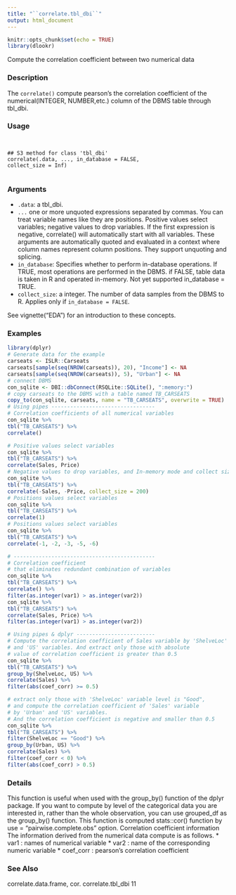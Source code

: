 ---
title: "``correlate.tbl_dbi``"
output: html_document
---

```{r setup, include=FALSE}
knitr::opts_chunk$set(echo = TRUE)
library(dlookr)
```

Compute the correlation coefficient between two numerical data


### Description 

The ``correlate()`` compute pearson's the correlation coefficient of the numerical(INTEGER, NUMBER,etc.) column of the DBMS table through tbl_dbi.

### Usage 
<pre><code>

## S3 method for class 'tbl_dbi'
correlate(.data, ..., in_database = FALSE,
collect_size = Inf)

</code></pre>
### Arguments
 
* ``.data``:   a tbl_dbi.
* ``...`` one or more unquoted expressions separated by commas. You can treat variable names like they are positions. Positive values select variables; negative values to drop variables. If the first expression is negative, correlate() will automatically start with all variables. These arguments are automatically quoted and evaluated in a context where column names represent column positions. They support unquoting and splicing.
* ``in_database``: Specifies whether to perform in-database operations. If TRUE, most operations are performed in the DBMS. if FALSE, table data is taken in R and operated in-memory. Not yet supported in_database = TRUE.
* ``collect_size``: a integer. The number of data samples from the DBMS to R. Applies only if ``in_database = FALSE``.

See vignette("EDA") for an introduction to these concepts.



### Examples
```{r}

library(dplyr)
# Generate data for the example
carseats <- ISLR::Carseats
carseats[sample(seq(NROW(carseats)), 20), "Income"] <- NA
carseats[sample(seq(NROW(carseats)), 5), "Urban"] <- NA
# connect DBMS
con_sqlite <- DBI::dbConnect(RSQLite::SQLite(), ":memory:")
# copy carseats to the DBMS with a table named TB_CARSEATS
copy_to(con_sqlite, carseats, name = "TB_CARSEATS", overwrite = TRUE)
# Using pipes ---------------------------------
# Correlation coefficients of all numerical variables
con_sqlite %>%
tbl("TB_CARSEATS") %>%
correlate()
```

```{r}
# Positive values select variables
con_sqlite %>%
tbl("TB_CARSEATS") %>%
correlate(Sales, Price)
# Negative values to drop variables, and In-memory mode and collect size is 200
con_sqlite %>%
tbl("TB_CARSEATS") %>%
correlate(-Sales, -Price, collect_size = 200)
# Positions values select variables
con_sqlite %>%
tbl("TB_CARSEATS") %>%
correlate(1)
# Positions values select variables
con_sqlite %>%
tbl("TB_CARSEATS") %>%
correlate(-1, -2, -3, -5, -6)
```

```{r}
# ---------------------------------------------
# Correlation coefficient
# that eliminates redundant combination of variables
con_sqlite %>%
tbl("TB_CARSEATS") %>%
correlate() %>%
filter(as.integer(var1) > as.integer(var2))
con_sqlite %>%
tbl("TB_CARSEATS") %>%
correlate(Sales, Price) %>%
filter(as.integer(var1) > as.integer(var2))
```

```{r}
# Using pipes & dplyr -------------------------
# Compute the correlation coefficient of Sales variable by 'ShelveLoc'
# and 'US' variables. And extract only those with absolute
# value of correlation coefficient is greater than 0.5
con_sqlite %>%
tbl("TB_CARSEATS") %>%
group_by(ShelveLoc, US) %>%
correlate(Sales) %>%
filter(abs(coef_corr) >= 0.5)
```

```{r}
# extract only those with 'ShelveLoc' variable level is "Good",
# and compute the correlation coefficient of 'Sales' variable
# by 'Urban' and 'US' variables.
# And the correlation coefficient is negative and smaller than 0.5
con_sqlite %>%
tbl("TB_CARSEATS") %>%
filter(ShelveLoc == "Good") %>%
group_by(Urban, US) %>%
correlate(Sales) %>%
filter(coef_corr < 0) %>%
filter(abs(coef_corr) > 0.5)
```
### Details 

This function is useful when used with the group_by() function of the dplyr package. If you want
to compute by level of the categorical data you are interested in, rather than the whole observation,
you can use grouped_df as the group_by() function. This function is computed stats::cor() function
by use = "pairwise.complete.obs" option.
Correlation coefficient information
The information derived from the numerical data compute is as follows.
*  var1 : names of numerical variable
*  var2 : name of the corresponding numeric variable
*  coef_corr : pearson's correlation coefficient

### See Also
 
correlate.data.frame, cor.
correlate.tbl_dbi 11